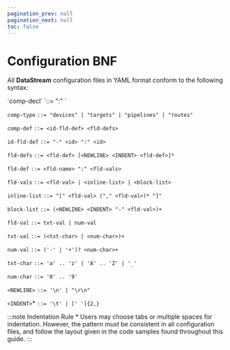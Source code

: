 ```yaml
---
pagination_prev: null
pagination_next: null
toc: false
---
```


# Configuration BNF

All **DataStream** configuration files in YAML format conform to the following syntax:

<TermTable>
   <TermCol>`comp-decl`</TermCol>
   <DefCol>`::= <comp-type> ":" <NEWLINE> <INDENT> <comp-def>`</DefCol>

   <TermCol>`comp-type`</TermCol>
   <DefCol>`::= "devices" | "targets" | "pipelines" | "routes"`</DefCol>

   <TermCol>`comp-def`</TermCol>
   <DefCol>`::= <id-fld-def> <fld-defs>`</DefCol>

   <TermCol>`id-fld-def`</TermCol>
   <DefCol>`::= "-" <id> ":" <id>`</DefCol>

   <TermCol>`fld-defs`</TermCol>
   <DefCol>`::= <fld-def> [<NEWLINE> <INDENT> <fld-def>]*`</DefCol>

   <TermCol>`fld-def`</TermCol>
   <DefCol>`::= <fld-name> ":" <fld-vals>`</DefCol>

   <TermCol>`fld-vals`</TermCol>
   <DefCol>`::= <fld-val> | <inline-list> | <block-list>`</DefCol>
   
   <TermCol>`inline-list`</TermCol>
   <DefCol>`::= "[" <fld-val> ("," <fld-val>)* "]"`</DefCol>

   <TermCol>`block-list`</TermCol>
   <DefCol>`::= (<NEWLINE> <INDENT> "-" <fld-val>)+`</DefCol>

   <TermCol>`fld-val`</TermCol>
   <DefCol>`::= txt-val | num-val`</DefCol>

   <TermCol>`txt-val`</TermCol>
   <DefCol>`::= (<txt-char> | <num-char>)+`</DefCol>

   <TermCol>`num-val`</TermCol>
   <DefCol>`::= ('-' | '+')? <num-char>+`</DefCol>

   <TermCol>`txt-char`</TermCol>
   <DefCol>`::= 'a' .. 'z' | 'A' .. 'Z' | '_'`</DefCol>

   <TermCol>`num-char`</TermCol>
   <DefCol>`::= '0' .. '9'`</DefCol>

   <TermCol>`<NEWLINE>`</TermCol>
   <DefCol>`::= '\n' | "\r\n" `</DefCol>

   <TermCol>`<INDENT>`*</TermCol>
   <DefCol>`::= '\t' | [' ']{2,} `</DefCol>
</TermTable>

:::note Indentation Rule
\* Users may choose tabs or multiple spaces for indentation. However, the pattern _must_ be consistent in all configuration files, and follow the layout given in the code samples found throughout this guide.
:::
